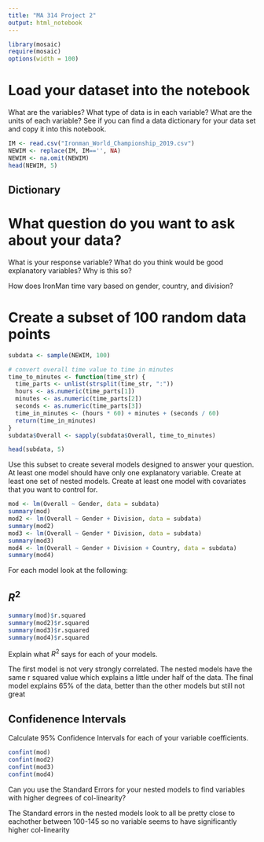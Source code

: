 ---
title: "MA 314 Project 2"
output: html_notebook
---
```{r include = FALSE}
library(mosaic)
require(mosaic)
options(width = 100)
```

# Load your dataset into the notebook

What are the variables? What type of data is in each variable? What are the units of each variable? See if you can find a data dictionary for your data set and copy it into this notebook.

```{r}
IM <- read.csv("Ironman_World_Championship_2019.csv")
NEWIM <- replace(IM, IM=='', NA)
NEWIM <- na.omit(NEWIM)
head(NEWIM, 5)
```

## Dictionary

# What question do you want to ask about your data?

What is your response variable? What do you think would be good explanatory variables? Why is this so?

How does IronMan time vary based on gender, country, and division?

# Create a subset of 100 random data points
```{r}
subdata <- sample(NEWIM, 100)

# convert overall time value to time in minutes
time_to_minutes <- function(time_str) {
  time_parts <- unlist(strsplit(time_str, ":"))
  hours <- as.numeric(time_parts[1])
  minutes <- as.numeric(time_parts[2])
  seconds <- as.numeric(time_parts[3])
  time_in_minutes <- (hours * 60) + minutes + (seconds / 60)
  return(time_in_minutes)
}
subdata$Overall <- sapply(subdata$Overall, time_to_minutes)

head(subdata, 5)
```

Use this subset to create several models designed to answer your question. At least one model should have only one explanatory variable. Create at least one set of nested models. Create at least one model with covariates that you want to control for.

```{r}
mod <- lm(Overall ~ Gender, data = subdata)
summary(mod)
mod2 <- lm(Overall ~ Gender + Division, data = subdata)
summary(mod2)
mod3 <- lm(Overall ~ Gender * Division, data = subdata)
summary(mod3)
mod4 <- lm(Overall ~ Gender + Division + Country, data = subdata)
summary(mod4)
```

For each model look at the following:

## $R^2$
```{r}
summary(mod)$r.squared
summary(mod2)$r.squared
summary(mod3)$r.squared
summary(mod4)$r.squared
```

Explain what $R^2$ says for each of your models.

The first model is not very strongly correlated. The nested models have the same r squared value which explains a little under half of the data. The final model explains 65% of the data, better than the other models but still not great

## Confidenence Intervals

Calculate 95% Confidence Intervals for each of your variable coefficients.

```{r}
confint(mod)
confint(mod2)
confint(mod3)
confint(mod4)
```

Can you use the Standard Errors for your nested models to find variables with higher degrees of col-linearity?

The Standard errors in the nested models look to all be pretty close to eachother between 100-145 so no variable seems to have significantly higher col-linearity
